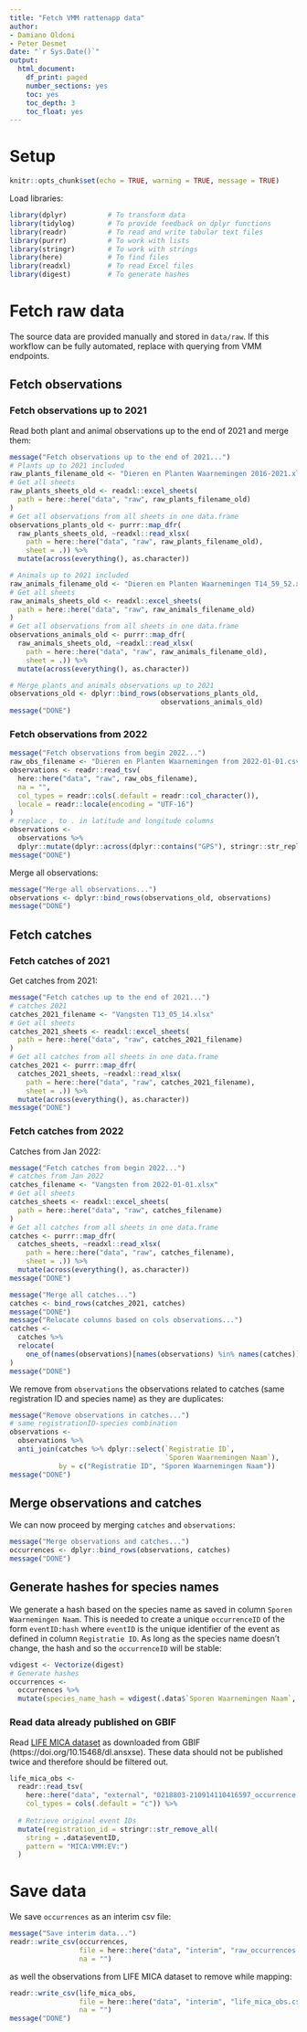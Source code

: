 ```yaml
---
title: "Fetch VMM rattenapp data"
author:
- Damiano Oldoni
- Peter Desmet
date: "`r Sys.Date()`"
output:
  html_document:
    df_print: paged
    number_sections: yes
    toc: yes
    toc_depth: 3
    toc_float: yes
---
```


# Setup 

```r
knitr::opts_chunk$set(echo = TRUE, warning = TRUE, message = TRUE)
```

Load libraries:

```r
library(dplyr)          # To transform data
library(tidylog)        # To provide feedback on dplyr functions
library(readr)          # To read and write tabular text files
library(purrr)          # To work with lists
library(stringr)        # To work with strings
library(here)           # To find files
library(readxl)         # To read Excel files
library(digest)         # To generate hashes
```

# Fetch raw data

The source data are provided manually and stored in `data/raw`. If this workflow can be fully automated, replace with querying from VMM endpoints.

## Fetch observations

### Fetch observations up to 2021

Read both plant and animal observations up to the end of 2021 and merge them:

```r
message("Fetch observations up to the end of 2021...")
# Plants up to 2021 included
raw_plants_filename_old <- "Dieren en Planten Waarnemingen 2016-2021.xlsx"
# Get all sheets
raw_plants_sheets_old <- readxl::excel_sheets(
  path = here::here("data", "raw", raw_plants_filename_old)
)
# Get all observations from all sheets in one data.frame
observations_plants_old <- purrr::map_dfr(
  raw_plants_sheets_old, ~readxl::read_xlsx(
    path = here::here("data", "raw", raw_plants_filename_old),
    sheet = .)) %>% 
  mutate(across(everything(), as.character))

# Animals up to 2021 included
raw_animals_filename_old <- "Dieren en Planten Waarnemingen T14_59_52.xlsx"
# Get all sheets
raw_animals_sheets_old <- readxl::excel_sheets(
  path = here::here("data", "raw", raw_animals_filename_old)
)
# Get all observations from all sheets in one data.frame
observations_animals_old <- purrr::map_dfr(
  raw_animals_sheets_old, ~readxl::read_xlsx(
    path = here::here("data", "raw", raw_animals_filename_old),
    sheet = .)) %>% 
  mutate(across(everything(), as.character))

# Merge plants and animals observations up to 2021
observations_old <- dplyr::bind_rows(observations_plants_old,
                                     observations_animals_old)
message("DONE")
```

### Fetch observations from 2022

```r
message("Fetch observations from begin 2022...")
raw_obs_filename <- "Dieren en Planten Waarnemingen from 2022-01-01.csv"
observations <- readr::read_tsv(
  here::here("data", "raw", raw_obs_filename),
  na = "",
  col_types = readr::cols(.default = readr::col_character()),
  locale = readr::locale(encoding = "UTF-16")
)
# replace , to . in latitude and longitude columns
observations <- 
  observations %>%
  dplyr::mutate(dplyr::across(dplyr::contains("GPS"), stringr::str_replace, ",", "."))
message("DONE")
```

Merge all observations:

```r
message("Merge all observations...")
observations <- dplyr::bind_rows(observations_old, observations)
message("DONE")
```

## Fetch catches

### Fetch catches of 2021

Get catches from 2021: 

```r
message("Fetch catches up to the end of 2021...")
# catches 2021
catches_2021_filename <- "Vangsten T13_05_14.xlsx"
# Get all sheets
catches_2021_sheets <- readxl::excel_sheets(
  path = here::here("data", "raw", catches_2021_filename)
)
# Get all catches from all sheets in one data.frame
catches_2021 <- purrr::map_dfr(
  catches_2021_sheets, ~readxl::read_xlsx(
    path = here::here("data", "raw", catches_2021_filename),
    sheet = .)) %>% 
  mutate(across(everything(), as.character))
message("DONE")
```

### Fetch catches from 2022

Catches from Jan 2022:

```r
message("Fetch catches from begin 2022...")
# catches from Jan 2022
catches_filename <- "Vangsten from 2022-01-01.xlsx"
# Get all sheets
catches_sheets <- readxl::excel_sheets(
  path = here::here("data", "raw", catches_filename)
)
# Get all catches from all sheets in one data.frame
catches <- purrr::map_dfr(
  catches_sheets, ~readxl::read_xlsx(
    path = here::here("data", "raw", catches_filename),
    sheet = .)) %>% 
  mutate(across(everything(), as.character))
message("DONE")
```


```r
message("Merge all catches...")
catches <- bind_rows(catches_2021, catches)
message("DONE")
message("Relocate columns based on cols observations...")
catches <- 
  catches %>%
  relocate(
    one_of(names(observations)[names(observations) %in% names(catches)])
)
message("DONE")
```

We remove from `observations` the observations related to catches (same registration ID and species name) as they are duplicates:

```r
message("Remove observations in catches...")
# same registrationID-species combination
observations <- 
  observations %>%
  anti_join(catches %>% dplyr::select(`Registratie ID`,
                                      `Sporen Waarnemingen Naam`),
            by = c("Registratie ID", "Sporen Waarnemingen Naam"))
message("DONE")
```

## Merge observations and catches

We can now proceed by merging `catches` and `observations`:

```r
message("Merge observations and catches...")
occurrences <- dplyr::bind_rows(observations, catches)
message("DONE")
```

## Generate hashes for species names

We generate a hash based on the species name as saved in column `Sporen Waarnemingen Naam`. This is needed to create a unique `occurrenceID` of the form `eventID:hash` where `eventID` is the unique identifier of the event as defined in column `Registratie ID`. As long as the species name doesn't change, the hash and so the `occurrenceID` will be stable:

```r
vdigest <- Vectorize(digest)
# Generate hashes
occurrences <-
  occurrences %>% 
  mutate(species_name_hash = vdigest(.data$`Sporen Waarnemingen Naam`, algo = "md5"))
```

### Read data already published on GBIF

Read [LIFE MICA dataset](https://www.gbif.org/dataset/3634aee3-41d5-4aa2-8cb5-875859f62a3a) as downloaded from GBIF (https://doi.org/10.15468/dl.ansxse). These data should not be published twice and therefore should be filtered out.

```r
life_mica_obs <-
  readr::read_tsv(
    here::here("data", "external", "0218803-210914110416597_occurrence.txt"),
    col_types = cols(.default = "c")) %>%
  
  # Retrieve original event IDs
  mutate(registration_id = stringr::str_remove_all(
    string = .data$eventID, 
    pattern = "MICA:VMM:EV:")
  )
```
# Save data

We save `occurrences` as an interim csv file:

```r
message("Save interim data...")
readr::write_csv(occurrences,
                 file = here::here("data", "interim", "raw_occurrences.csv"),
                 na = "")
```

as well the observations from LIFE MICA dataset to remove while mapping:

```r
readr::write_csv(life_mica_obs,
                 file = here::here("data", "interim", "life_mica_obs.csv"),
                 na = "")
message("DONE")
```

